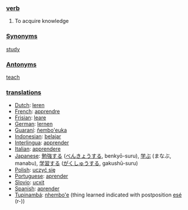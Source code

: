 === [[verb]] ===

#To acquire knowledge

=== [[Synonym]]s ===

[[study]]

=== [[Antonym]]s ===

[[teach]]

=== [[translation]]s ===
*[[Dutch]]: [[leren]]
*[[French]]: [[apprendre]]
*[[Frisian]]: [[leare]]
*[[German]]: [[lernen]]
*[[Guaraní]]: [[ñembo'euka]]
*[[Indonesian]]: [[ajar|belajar]]
*[[Interlingua]]: [[apprender]]
*[[Italian]]: [[apprendere]]
*[[Japanese]]: [[勉強]]する ([[べんきょう]]する, benkyō-suru), [[学ぶ]] (まなぶ, manabu), [[学習]]する ([[がくしゅう]]する, gakushū-suru)
*[[Polish]]: [[uczyć się]]
*[[Portuguese]]: [[aprender]]
*[[Slovio]]: [[ucxit]]
*[[Spanish]]: [[aprender]]
*[[Tupinambá]]: [[nhembo'e]] (thing learned indicated with postposition [[esé]] (r-))